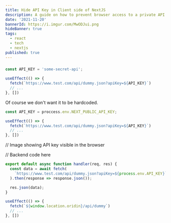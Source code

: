 ```yaml
---
title: Hide API Key in Client side of NextJS
description: A guide on how to prevent browser access to a private API key.
date: '2021-11-20'
bannerId: https://i.imgur.com/MwODJui.png
hideBanner: true 
tags:
  - react
  - tech
  - nextjs
published: true
---
```


###

```jsx
const API_KEY = 'some-secret-api';

useEffect(() => {
  fetch(`https://www.test.com/api/dummy.json?apiKey=${API_KEY}`)
  // ...
}, [])
```

Of course we don't want it to be hardcoded.

```jsx
const API_KEY = proccess.env.NEXT_PUBLIC_API_KEY;

useEffect(() => {
  fetch(`https://www.test.com/api/dummy.json?apiKey=${API_KEY}`)
  // ...
}, [])
```

// Image showing API key visible in the browser


// Backend code here

```js
export default async function handler(req, res) {
  const data = await fetch(
    `https://www.test.com/api/dummy.json?apiKey=${process.env.API_KEY}`,
  ).then(response => response.json());

  res.json(data);
}
```

```jsx
useEffect(() => {
  fetch(`${window.location.oridin}/api/dummy`)
  // ...
}, [])
```


